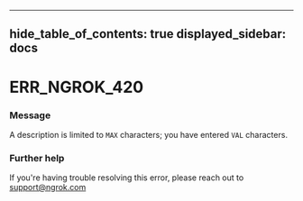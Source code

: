 

---
hide_table_of_contents: true
displayed_sidebar: docs
---


# ERR_NGROK_420

### Message
A description is limited to `MAX` characters; you have entered `VAL` characters.

<ErrorDetails error="err_ngrok_420" />



### Further help
If you're having trouble resolving this error, please reach out to [support@ngrok.com](mailto:support@ngrok.com?subject=Help%20with%20ERR_NGROK_420)

